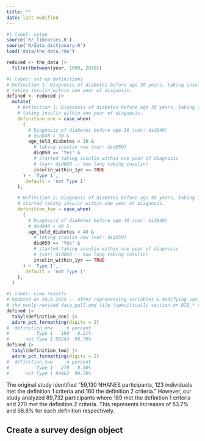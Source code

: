 ```yaml
---
title: ""
date: last-modified
---
```



```r
#| label: setup
source('R/_libraries.R')
source('R/data_dictionary.R')
load('data/the_data.rda')

reduced <- the_data |> 
  filter(between(year, 1999, 2010))
```

```r
#| label: set-up definitions
# Definition 1: Diagnosis of diabetes before age 30 years, taking insulin now, started 
# taking insulin within one year of diagnosis.
defined <- reduced |> 
  mutate(
    # Definition 1: Diagnosis of diabetes before age 30 years, taking insulin now, started 
    # taking insulin within one year of diagnosis.
    definition_one = case_when(
      (
        # Diagnosis of diabetes before age 30 (var: did040)
        # did040 < 30 &
        age_told_diabetes < 30 &
          # taking insulin now (var: diq050)
          diq050 == 'Yes' &
          # started taking insulin within one year of diagnosis 
          # (var: did060 -- how long taking insulin)
          insulin_within_1yr == TRUE
      ) ~ 'Type 1',
      .default = 'not Type 1'
    ),

    # Definition 2: Diagnosis of diabetes before age 40 years, taking insulin now, 
    # started taking insulin within one year of diagnosis.
    definition_two = case_when(
      (
        # Diagnosis of diabetes before age 40 (var: did040)
        # did040 < 40 &
        age_told_diabetes < 40 &
          # taking insulin now (var: diq050)
          diq050 == 'Yes' &
          # started taking insulin within one year of diagnosis 
          # (var: did060 -- how long taking insulin)
          insulin_within_1yr == TRUE
      ) ~ 'Type 1',
      .default = 'not Type 1'
    ),
  )
```


```r
#| label: view results
# Updated on 10.9.2025 -- after reprocessing variables & modifying variable names. See
# the newly-revised data_pull.qmd file (specifically section on DIQ_* diabetes data).
defined |> 
  tabyl(definition_one) |> 
  adorn_pct_formatting(digits = 2)
#  definition_one     n percent
#          Type 1   189   0.21%
#      not Type 1 89543  99.79%
defined |> 
  tabyl(definition_two) |> 
  adorn_pct_formatting(digits = 2)
#  definition_two     n percent
#          Type 1   270   0.30%
#      not Type 1 89462  99.70%
```

The original study identified "59,130 NHANES participants, 123 individuals met the 
definition 1 criteria and 160 the definition 2 criteria." However, our study analyzed 
89,732 participants where 189 met the definition 1 criteria and 270 met the definition 2 
criteria. This represents increases of 53.7% and 68.8% for each definition respectively.

## Create a survey design object
